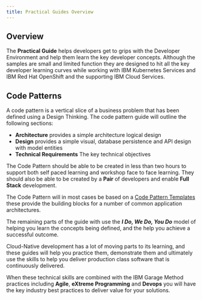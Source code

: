 ```yaml
---
title: Practical Guides Overview
---
```


## Overview

The **Practical Guide** helps developers get to grips with the Developer Environment and help them learn the key developer concepts. Although the samples are small and limited function they are designed to hit all the key developer learning curves while working with IBM Kubernetes Services and IBM Red Hat OpenShift and the supporting IBM Cloud Services.

## Code Patterns

A code pattern is a vertical slice of a business problem that has been defined
 using a Design Thinking. The code pattern guide will outline the following
  sections:

 - **Architecture** provides a simple architecture logical design
 - **Design** provides a simple visual, database persistence and API design with model entities
 - **Technical Requirements** The key technical objectives

The Code Pattern should be able to be created in less than two hours to support
 both self paced learning and workshop face to face learning. They should also be able to be created by a **Pair** of developers and enable **Full Stack** development.

The Code Pattern will in most cases be based on a [Code Pattern Templates
](/resources/codepatterns-gitrepos) these provide the building blocks for a
 number of common application architectures.

The remaining parts of the guide with use the **_I Do, We Do, You Do_** model of helping you learn the concepts being defined, and the help you achieve a successful outcome.

Cloud-Native development has a lot of moving parts to its learning, and these
 guides will help you practice them, demonstrate them and ultimately use the skills to help you deliver production class software that is continuously delivered.

When these technical skills are combined with the IBM Garage Method practices including  **Agile**, **eXtreme Programming** and **Devops** you will have the key industry best practices to deliver value for your solutions.










